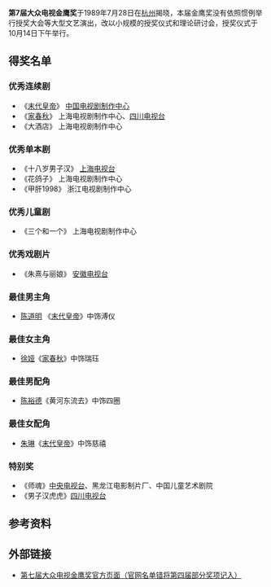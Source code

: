 {{Unreferenced|time=2020-10-20T12:11:06+00:00}}
{{Infobox film awards|number=7|award=大众电视金鹰奖|date=1989年10月14日|site=[[浙江|浙江]][[杭州|杭州]]|organizer=《大众电视》杂志社|most_wins=《[[末代皇帝_(电视剧)|末代皇帝]]》（3奖）|last=[[第6届大众电视金鹰奖|第6届]]|next=[[第8届大众电视金鹰奖|第8届]]}}'''第7届大众电视金鹰奖'''于1989年7月28日在[[杭州市|杭州]]揭晓，本届金鹰奖没有依照惯例举行授奖大会等大型文艺演出，改以小规模的授奖仪式和理论研讨会，授奖仪式于10月14日下午举行。

== 得奖名单 ==

=== 优秀连续剧 ===

* 《[[末代皇帝_(电视剧)|末代皇帝]]》 [[中国电视剧制作中心|中国电视剧制作中心]]
* 《[[家春秋_(1987年电视剧)|家春秋]]》 上海电视剧制作中心、[[四川电视台|四川电视台]]
* 《大酒店》 上海电视剧制作中心

=== 优秀单本剧 ===

* 《十八岁男子汉》 [[上海电视台|上海电视台]]
* 《花鸽子》 上海电视剧制作中心
* 《甲肝1998》 浙江电视剧制作中心

=== 优秀儿童剧 ===

* 《三个和一个》 上海电视剧制作中心

=== 优秀戏剧片 ===

* 《朱熹与丽娘》 [[安徽电视台|安徽电视台]]

=== 最佳男主角 ===

* [[陈道明|陈道明]] 《[[末代皇帝_(电视剧)|末代皇帝]]》中饰溥仪

=== 最佳女主角 ===

* [[徐娅|徐娅]]《[[家春秋_(1987年电视剧)|家春秋]]》中饰瑞珏

=== 最佳男配角 ===

* [[陈裕德|陈裕德]]《黄河东流去》中饰四圈

=== 最佳女配角 ===

* [[朱琳_(影视演员)|朱琳]]《[[末代皇帝_(电视剧)|末代皇帝]]》中饰慈禧

=== 特别奖 ===

* 《师魂》[[中国中央电视台|中央电视台]]、黑龙江电影制片厂、中国儿童艺术剧院
* 《男子汉虎虎》[[四川电视台|四川电视台]]

== 参考资料 ==
{{reflist}}

== 外部链接 ==

* [http://www.ctaa.org.cn/a/10/0521/12/SMU9TM7DWDEJGH7J4.html 第七届大众电视金鹰奖官方页面（官网名单错将第四届部分奖项记入）]
{{中國電視金鷹獎獎項}}